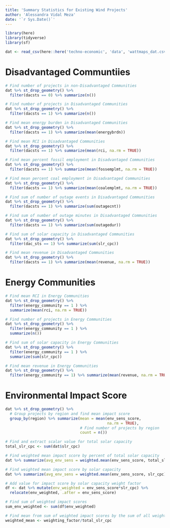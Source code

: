 ```yaml
---
title: 'Summary Statistics for Existing Wind Projects'
author: 'Alessandra Vidal Meza'
date: '`r Sys.Date()`'
---
```


```r
library(here)
library(tidyverse)
library(sf)
```

```r
dat <- read_csv(here::here('techno-economic', 'data', 'wattmaps_dat.csv'))
```

# Disadvantaged Communtiies 
```r
# Find number of projects in non-Disadvantaged Communities 
dat %>% st_drop_geometry() %>% 
  filter(dacsts == 0) %>% summarize(n())

# Find number of projects in Disadvantaged Communities 
dat %>% st_drop_geometry() %>% 
  filter(dacsts == 1) %>% summarize(n())

# Find mean energy burden in Disadvantaged Communities 
dat %>% st_drop_geometry() %>%
  filter(dacsts == 1) %>% summarize(mean(energybrdn))

# Find mean RCI in Disadvantaged Communities 
dat %>% st_drop_geometry() %>%
  filter(dacsts == 1) %>% summarize(mean(rci, na.rm = TRUE))

# Find mean percent fossil employment in Disadvantaged Communities 
dat %>% st_drop_geometry() %>%
  filter(dacsts == 1) %>% summarize(mean(fossemplmt, na.rm = TRUE))

# Find mean percent coal employment in Disadvantaged Communities 
dat %>% st_drop_geometry() %>%
  filter(dacsts == 1) %>% summarize(mean(coalemplmt, na.rm = TRUE))

# Find sum of number of outage events in Disadvantaged Communities 
dat %>% st_drop_geometry() %>%
  filter(dacsts == 1) %>% summarize(sum(outagecnt))

# Find sum of number of outage minutes in Disadvantaged Communities 
dat %>% st_drop_geometry() %>%
  filter(dacsts == 1) %>% summarize(sum(outagedur))

# Find sum of solar capacity in Disadvantaged Communities 
dat %>% st_drop_geometry() %>%
  filter(dac_sts == 1) %>% summarize(sum(slr_cpc))

# Find mean revenue in Disadvantaged Communities 
dat %>% st_drop_geometry() %>%
  filter(dacsts == 1) %>% summarize(mean(revenue, na.rm = TRUE))
```

# Energy Communities
```r
# Find mean RCI in Energy Communities 
dat %>% st_drop_geometry() %>%
  filter(energy_community == 1 ) %>%
  summarize(mean(rci, na.rm = TRUE))

# Find number of projects in Energy Communities 
dat %>% st_drop_geometry() %>%
  filter(energy_community == 1 ) %>%
  summarize(n())

# Find sum of solar capacity in Energy Communities
dat %>% st_drop_geometry() %>%
  filter(energy_community == 1 ) %>%
  summarize(sum(slr_cpc))

# Find mean revenue in Energy Communities 
dat %>% st_drop_geometry() %>%
  filter(energy_community == 1) %>% summarize(mean(revenue, na.rm = TRUE))
```

# Environmental Impact Score
```r
dat %>% st_drop_geometry() %>%
  # Group projects by region and find mean impact score
  group_by(region) %>% summarize(mean = mean(env_sens_score, 
                                             na.rm = TRUE),
                                 # Find number of projects by region
                                 count = n())

# Find and extract scalar value for total solar capacity
total_slr_cpc <- sum(dat$slr_cpc)

# Find weighted mean impact score by percent of total solar capacity
dat %>% summarize(avg_env_sens = weighted.mean(env_sens_score, total_slr_cpc))

# Find weighted mean impact score by solar capacity 
dat %>% summarize(avg_env_sens = weighted.mean(env_sens_score, slr_cpc))

# Add value for impact score by solar capacity weight factor
df <- dat %>% mutate(env_weighted = env_sens_score*slr_cpc) %>%
  relocate(env_weighted, .after = env_sens_score)

# Find sum of weighted impact scores 
sum_env_weighted <- sum(df$env_weighted)

# Find mean from sum of weighted impact scores by the sum of all weight factors
weighted_mean <- weighting_factor/total_slr_cpc
```


